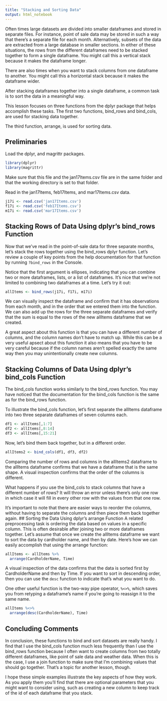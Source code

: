 ```yaml
---
title: "Stacking and Sorting Data"
output: html_notebook
---
```

Often times large datasets are divided into smaller dataframes and stored in separate files. For instance, point of sale data may be stored in such a way that there's a separate file for each month. Alternatively, subsets of the data are extracted from a large database in smaller sections. In either of these situations, the rows from the different dataframes need to be stacked together to form a single dataframe. You might call this a vertical stack because it makes the dataframe longer.

There are also times when you want to stack columns from one dataframe to another. You might call this a horizontal stack because it makes the dataframe wider.

After stacking dataframes together into a single dataframe, a common task is to sort the data in a meaningful way.

This lesson focuses on three functions from the dplyr package that helps accomplish these tasks. The first two functions, bind_rows and bind_cols, are used for stacking data together.

The third function, arrange, is used for sorting data.

## Preliminaries
Load the dplyr, and magrittr packages.
```r
library(dplyr)
library(magrittr)
```
Make sure that this file and the jan17Items.csv file are in the same folder and that the working directory is set to that folder.

Read in the jan17Items, feb17Items, and mar17Items.csv data.
```r
j17i <- read.csv('jan17Items.csv')
f17i <- read.csv('feb17Items.csv')
m17i <- read.csv('mar17Items.csv')
```

## Stacking Rows of Data Using dplyr's bind_rows Function
Now that we've read in the point-of-sale data for three separate months, let's stack the rows together using the bind_rows dplyr function. Let's review a couple of key points from the help documentation for that function by running `?bind_rows` in the Console.

Notice that the first argument is ellipses, indicating that you can combine two or more dataframes, lists, or a list of dataframes. It's nice that we're not limited to combining two dataframes at a time. Let's try it out:

```r
allItems <- bind_rows(j17i, f17i, m17i)
```
We can visually inspect the dataframe and confirm that it has observations from each month, and in the order that we entered them into the function. We can also add up the rows for the three separate dataframes and verify that the sum is equal to the rows of the new allItems dataframe that we created.

A great aspect about this function is that you can have a different number of columns, and the column names don't have to match up. While this can be a very useful apsect about this function it also means that you have to be very careful because if the column names aren't spelled exactly the same way then you may unintentionally create new columns.

## Stacking Columns of Data Using dplyr's bind_cols Function
The bind_cols function works similarly to the bind_rows function. You may have noticed that the documentation for the bind_cols function is the same as for the bind_rows function. 

To illustrate the bind_cols function, let's first separate the allItems dataframe into two three separate dataframes of seven columns each.
```r
df1 <- allItems[,1:7]
df2 <- allItems[,8:14]
df3 <- allItems[,15:21]
```

Now, let's bind them back together, but in a different order.
```r
allItems2 <- bind_cols(df1, df3, df2)
```
Comparing the number of rows and columns in the allItems2 dataframe to the allItems dataframe confirms that we have a dataframe that is the same shape. A visual inspection confirms that the order of the columns is different.

What happens if you use the bind_cols to stack columns that have a different number of rows? It will throw an error unless there's only one row in which case it will fill in every other row with the values from that one row.

It's important to note that there are easier ways to reorder the columns, without having to separate the columns and then piece them back together again.
## Sorting the Data Using dplyr's arrange Function
A related preprocessing task is ordering the data based on values in a specific column. This is often desirable after joining two or more dataframes together. Let's assume that once we create the allItems dataframe we want to sort the data by cardholder name, and then by date. Here's how we can easily accomplish that using the arrange function:
```r
allItems <- allItems %>%
  arrange(CardholderName, Time)
```
A visual inspection of the data confirms that the data is sorted first by CardholderName and then by Time. If you want to sort in descending order, then you can use the `desc` function to indicate that's what you want to do.

One other useful function is the two-way pipe operator, `%<>%`, which saves you from retyping a dataframe's name if you're going to reassign it to the same name.

```r
allItems %<>%
  arrange(desc(CardholderName), Time)
```
## Concluding Comments
In conclusion, these functions to bind and sort datasets are really handy. I find that I use the bind_cols function much less frequently than I use the bind_rows function because I often want to create columns from two totally different dataframes, like point of sale data and weather data. When this is the case, I use a join function to make sure that I'm combining values that should go together. That's a topic for another lesson, though.

I hope these simple examples illustrate the key aspects of how they work. As you apply them you'll find that there are optional parameters that you might want to consider using, such as creating a new column to keep track of the id of each dataframe that you stack.

